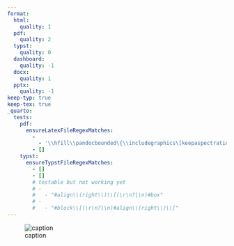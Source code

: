 ```yaml
---
format:
  html:
    quality: 1
  pdf:
    quality: 2
  typst:
    quality: 0
  dashboard:
    quality: -1
  docx:
    quality: 1
  pptx:
    quality: -1
keep-typ: true
keep-tex: true
_quarto:
  tests:
    pdf:
      ensureLatexFileRegexMatches:
        -
          - '\\hfill\\pandocbounded\{\\includegraphics\[keepaspectratio\]\{100.png\}'
        - []
    typst:
      ensureTypstFileRegexMatches:
        - []
        - []
        # testable but not working yet
        # -
        #   - "#align\\(right\\)\\[(\r\n?|\n)#box"
        # -
        #   - "#block\\[(\r\n?|\n)#align\\(right\\)\\["
---
```


![caption](100.png){#fig-1 fig-align="right"}
